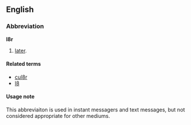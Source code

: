 ==English==

===Abbreviation===
'''l8r'''

# {{context|internet slang|text messaging}} [[later]]. 

====Related terms====
*[[cul8r]]
*[[l8]]

====Usage note====
This abbreviaiton is used in instant messagers and text messages, but not considered appropriate for other mediums.